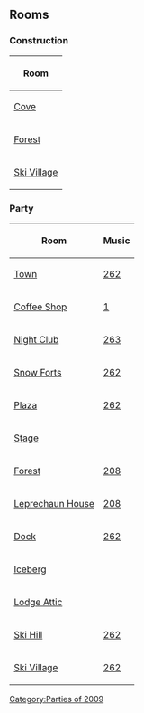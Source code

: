 

==Rooms==
===Construction===
{|class="wikitable plainlinks" style="margin: 1em auto;"
!Room
|-
|[[Media:RoomsCove-StPatricksDay2009Pre.swf|Cove]]
|-
|[[Media:RoomsForest-StPatricksDay2009Pre.swf|Forest]]
|-
|[[Media:RoomsVillage-StPatricksDay2009Pre.swf|Ski Village]]
|}

===Party===
{|class="wikitable plainlinks" style="margin: 1em auto;"
!Room!!Music
|-
|[http://archives.clubpenguinwiki.info/swf.cpcheats.info/rooms/2009/stpatricksparty2009/town.swf Town]||[[Media:Music262.swf|262]]
|-
|[http://archives.clubpenguinwiki.info/swf.cpcheats.info/rooms/2009/stpatricksparty2009/coffee.swf Coffee Shop]||[[Media:Music1.swf|1]]
|-
|[http://archives.clubpenguinwiki.info/swf.cpcheats.info/rooms/2009/stpatricksparty2009/dance.swf Night Club]||[[Media:Music263.swf|263]]
|-
|[http://archives.clubpenguinwiki.info/swf.cpcheats.info/rooms/2009/stpatricksparty2009/forts.swf Snow Forts]||[[Media:Music262.swf|262]]
|-
|[http://archives.clubpenguinwiki.info/swf.cpcheats.info/rooms/2009/stpatricksparty2009/plaza.swf Plaza]||[[Media:Music262.swf|262]]
|-
|[http://archives.clubpenguinwiki.info/swf.cpcheats.info/rooms/2009/stpatricksparty2009/stage.swf Stage]||{{n/a}}
|-
|[http://archives.clubpenguinwiki.info/swf.cpcheats.info/rooms/2009/stpatricksparty2009/forest.swf Forest]||[[Media:Music208.swf|208]]
|-
|[http://archives.clubpenguinwiki.info/swf.cpcheats.info/rooms/2009/stpatricksparty2009/party.swf Leprechaun House]||[[Media:Music208.swf|208]]
|-
|[http://archives.clubpenguinwiki.info/swf.cpcheats.info/rooms/2009/stpatricksparty2009/dock.swf Dock]||[[Media:Music262.swf|262]]
|-
|[http://archives.clubpenguinwiki.info/swf.cpcheats.info/rooms/2009/stpatricksparty2009/berg.swf Iceberg]||{{n/a}}
|-
|[http://archives.clubpenguinwiki.info/swf.cpcheats.info/rooms/2009/stpatricksparty2009/attic.swf Lodge Attic]||{{n/a}}
|-
|[http://archives.clubpenguinwiki.info/swf.cpcheats.info/rooms/2009/stpatricksparty2009/20090313_mtn.swf Ski Hill]||[[Media:Music262.swf|262]]
|-
|[http://archives.clubpenguinwiki.info/static/images/archives/b/b9/Stpatricksparty2009village.swf Ski Village]||[[Media:Music262.swf|262]]
|}
{{Parties}}

[[Category:Parties of 2009]]